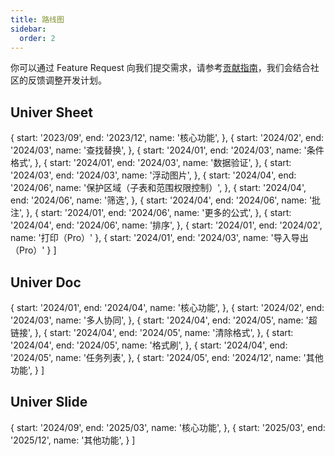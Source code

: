 ```yaml
---
title: 路线图
sidebar:
  order: 2
---
```



你可以通过 Feature Request 向我们提交需求，请参考[贡献指南](/zh-cn/guides/contributing)，我们会结合社区的反馈调整开发计划。

## Univer Sheet

  {
    start: '2023/09',
    end: '2023/12',
    name: '核心功能',
  },
  {
    start: '2024/02',
    end: '2024/03',
    name: '查找替换',
  },
  {
    start: '2024/01',
    end: '2024/03',
    name: '条件格式',
  },
  {
    start: '2024/01',
    end: '2024/03',
    name: '数据验证',
  },
  {
    start: '2024/03',
    end: '2024/03',
    name: '浮动图片',
  },
  {
    start: '2024/04',
    end: '2024/06',
    name: '保护区域（子表和范围权限控制）',
  },
  {
    start: '2024/04',
    end: '2024/06',
    name: '筛选',
  },
  {
    start: '2024/04',
    end: '2024/06',
    name: '批注',
  },
  {
    start: '2024/01',
    end: '2024/06',
    name: '更多的公式',
  },
  {
    start: '2024/04',
    end: '2024/06',
    name: '排序',
  },
  {
    start: '2024/01',
    end: '2024/02',
    name: '打印（Pro）'
  },
  {
    start: '2024/01',
    end: '2024/03',
    name: '导入导出（Pro）'
  }
]

<Roadmap client:load data={sheetData} />

## Univer Doc

  {
    start: '2024/01',
    end: '2024/04',
    name: '核心功能',
  },
  {
    start: '2024/02',
    end: '2024/03',
    name: '多人协同',
  },
  {
    start: '2024/04',
    end: '2024/05',
    name: '超链接',
  },
  {
    start: '2024/04',
    end: '2024/05',
    name: '清除格式',
  },
  {
    start: '2024/04',
    end: '2024/05',
    name: '格式刷',
  },
  {
    start: '2024/04',
    end: '2024/05',
    name: '任务列表',
  },
  {
    start: '2024/05',
    end: '2024/12',
    name: '其他功能',
  }
]

<Roadmap client:load data={docData} />

## Univer Slide

  {
    start: '2024/09',
    end: '2025/03',
    name: '核心功能',
  },
  {
    start: '2025/03',
    end: '2025/12',
    name: '其他功能',
  }
]

<Roadmap client:load data={slideData} />
